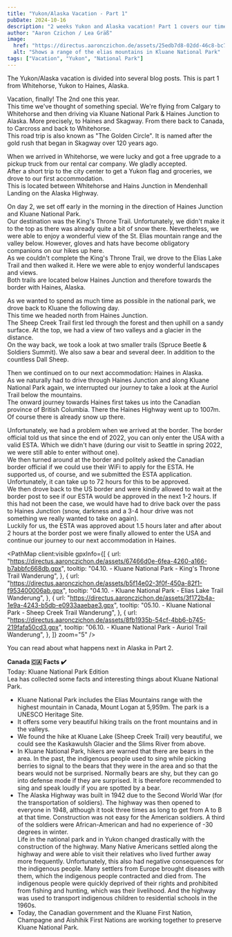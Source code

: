 ```yaml
---
title: "Yukon/Alaska Vacation - Part 1"
pubDate: 2024-10-16
description: "2 weeks Yukon and Alaska vacation! Part 1 covers our time from arrival to Haines"
author: "Aaron Czichon / Lea Gräß"
image:
  href: "https://directus.aaronczichon.de/assets/25edb7d8-02dd-46c8-bc7e-eeeaec92a678.jpeg?quality=70&width=1600"
  alt: "Shows a range of the elias mountains in Kluane National Park"
tags: ["Vacation", "Yukon", "National Park"]
---
```



The Yukon/Alaska vacation is divided into several blog posts. This is part 1 from Whitehorse, Yukon to Haines, Alaska.

Vacation, finally! The 2nd one this year.    
This time we've thought of something special. We're flying from Calgary to Whitehorse and then driving via Kluane National Park & Haines Junction to Alaska. More precisely, to Haines and Skagway. From there back to Canada, to Carcross and back to Whitehorse.   
This road trip is also known as "The Golden Circle". It is named after the gold rush that began in Skagway over 120 years ago.   

When we arrived in Whitehorse, we were lucky and got a free upgrade to a pickup truck from our rental car company. We gladly accepted.   
After a short trip to the city center to get a Yukon flag and groceries, we drove to our first accommodation.   
This is located between Whitehorse and Hains Junction in Mendenhall Landing on the Alaska Highway.    

<DirectusImage assetId="3ee98efc-3d66-46d5-b5a4-9a7409eae503.jpeg" />

On day 2, we set off early in the morning in the direction of Haines Junction and Kluane National Park.   
Our destination was the King's Throne Trail. Unfortunately, we didn't make it to the top as there was already quite a bit of snow there. Nevertheless, we were able to enjoy a wonderful view of the St. Elias mountain range and the valley below. However, gloves and hats have become obligatory companions on our hikes up here.   
As we couldn't complete the King's Throne Trail, we drove to the Elias Lake Trail and then walked it. Here we were able to enjoy wonderful landscapes and views.   
Both trails are located below Haines Junction and therefore towards the border with Haines, Alaska.

<DirectusImage assetId="8bf8612b-3813-4ad0-b424-cc68dbcfc766.jpeg" />

<DirectusImage assetId="d4e85f93-85cc-44f9-9adf-0fda13766479.jpeg" />

As we wanted to spend as much time as possible in the national park, we drove back to Kluane the following day.   
This time we headed north from Haines Junction.   
The Sheep Creek Trail first led through the forest and then uphill on a sandy surface. At the top, we had a view of two valleys and a glacier in the distance.    
On the way back, we took a look at two smaller trails (Spruce Beetle & Soldiers Summit). We also saw a bear and several deer. In addition to the countless Dall Sheep.

Then we continued on to our next accommodation: Haines in Alaska.   
As we naturally had to drive through Haines Junction and along Kluane National Park again, we interrupted our journey to take a look at the Auriol Trail below the mountains.    
The onward journey towards Haines first takes us into the Canadian province of British Columbia. There the Haines Highway went up to 1007m. Of course there is already snow up there.

<DirectusImage assetId="73c5cf6e-9403-499f-bcfe-9fbcf336ae38.jpeg" />

Unfortunately, we had a problem when we arrived at the border. The border official told us that since the end of 2022, you can only enter the USA with a valid ESTA. Which we didn't have (during our visit to Seattle in spring 2022, we were still able to enter without one).   
We then turned around at the border and politely asked the Canadian border official if we could use their WiFi to apply for the ESTA. He supported us, of course, and we submitted the ESTA application. Unfortunately, it can take up to 72 hours for this to be approved.   
We then drove back to the US border and were kindly allowed to wait at the border post to see if our ESTA would be approved in the next 1-2 hours. If this had not been the case, we would have had to drive back over the pass to Haines Junction (snow, darkness and a 3-4 hour drive was not something we really wanted to take on again).   
Luckily for us, the ESTA was approved about 1.5 hours later and after about 2 hours at the border post we were finally allowed to enter the USA and continue our journey to our next accommodation in Haines.

<PathMap
  client:visible
  gpxInfo={[
    {
      url: "https://directus.aaronczichon.de/assets/67466d0e-6fea-4260-a166-b7abbfc668db.gpx",
      tooltip:
        "04.10. - Kluane National Park - King's Throne Trail Wanderung",
    },
    {
      url: "https://directus.aaronczichon.de/assets/b5f14e02-3f0f-450a-82f1-f953400006ab.gpx",
      tooltip:
        "04.10. - Kluane National Park - Elias Lake Trail Wanderung",
    },
    {
      url: "https://directus.aaronczichon.de/assets/3f172b4a-1e9a-4243-b5db-e0933aaebae3.gpx",
      tooltip:
        "05.10. - Kluane National Park - Sheep Creek Trail Wanderung",
    },
    {
      url: "https://directus.aaronczichon.de/assets/8fb1935b-54cf-4bb6-b745-219fafa50cd3.gpx",
      tooltip:
        "06.10. - Kluane National Park - Auriol Trail Wanderung",
    },
  ]}
  zoom="5"
/>

You can read about what happens next in Alaska in Part 2.

**Canada 🇨🇦 Facts ✔️**     
Today: Kluane National Park Edition   
Lea has collected some facts and interesting things about Kluane National Park. 

- Kluane National Park includes the Elias Mountains range with the highest mountain in Canada, Mount Logan at 5,959m. The park is a UNESCO Heritage Site.    
- It offers some very beautiful hiking trails on the front mountains and in the valleys.   
- We found the hike at Kluane Lake (Sheep Creek Trail) very beautiful, we could see the Kaskawulsh Glacier and the Slims River from above.   
- In Kluane National Park, hikers are warned that there are bears in the area. In the past, the indigenous people used to sing while picking berries to signal to the bears that they were in the area and so that the bears would not be surprised. Normally bears are shy, but they can go into defense mode if they are surprised. It is therefore recommended to sing and speak loudly if you are spotted by a bear.    
- The Alaska Highway was built in 1942 due to the Second World War (for the transportation of soldiers). The highway was then opened to everyone in 1948, although it took three times as long to get from A to B at that time. Construction was not easy for the American soldiers. A third of the soldiers were African-American and had no experience of -30 degrees in winter.    
Life in the national park and in Yukon changed drastically with the construction of the highway. Many Native Americans settled along the highway and were able to visit their relatives who lived further away more frequently. Unfortunately, this also had negative consequences for the indigenous people. Many settlers from Europe brought diseases with them, which the indigenous people contracted and died from. The indigenous people were quickly deprived of their rights and prohibited from fishing and hunting, which was their livelihood. And the highway was used to transport indigenous children to residential schools in the 1960s.    
- Today, the Canadian government and the Kluane First Nation, Champagne and Aishihik First Nations are working together to preserve Kluane National Park. 

<DirectusGallery folderName="43 Yukon Alaska Part 1" />

